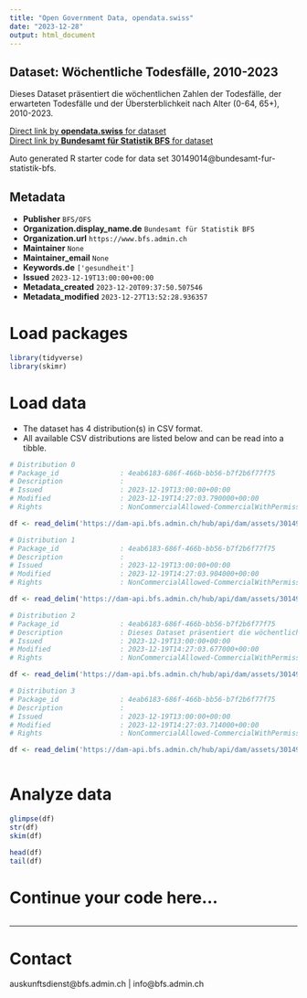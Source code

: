 ```yaml
---
title: "Open Government Data, opendata.swiss"
date: "2023-12-28"
output: html_document
---
```


## Dataset: Wöchentliche Todesfälle, 2010-2023

Dieses Dataset präsentiert die wöchentlichen Zahlen der Todesfälle, der erwarteten Todesfälle und der Übersterblichkeit nach Alter (0-64, 65+), 2010-2023.

[Direct link by **opendata.swiss** for dataset](https://opendata.swiss/de/dataset/wochentliche-todesfalle-2010-2023)<br>
[Direct link by **Bundesamt für Statistik BFS** for dataset](https://www.bfs.admin.ch/asset/de/ts-d-14.03.04.03-wr)

Auto generated R starter code for data set 30149014@bundesamt-fur-statistik-bfs.

## Metadata

- **Publisher** `BFS/OFS`
- **Organization.display_name.de** `Bundesamt für Statistik BFS`
- **Organization.url** `https://www.bfs.admin.ch`
- **Maintainer** `None`
- **Maintainer_email** `None`
- **Keywords.de** `['gesundheit']`
- **Issued** `2023-12-19T13:00:00+00:00`
- **Metadata_created** `2023-12-20T09:37:50.507546`
- **Metadata_modified** `2023-12-27T13:52:28.936357`


# Load packages

```r

library(tidyverse)
library(skimr)

```

# Load data

-   The dataset has 4 distribution(s) in CSV format.
-   All available CSV distributions are listed below and can be read into a tibble.

```r

# Distribution 0
# Package_id               : 4eab6183-686f-466b-bb56-b7f2b6f77f75
# Description              : 
# Issued                   : 2023-12-19T13:00:00+00:00
# Modified                 : 2023-12-19T14:27:03.790000+00:00
# Rights                   : NonCommercialAllowed-CommercialWithPermission-ReferenceRequired

df <- read_delim('https://dam-api.bfs.admin.ch/hub/api/dam/assets/30149041/master')

# Distribution 1
# Package_id               : 4eab6183-686f-466b-bb56-b7f2b6f77f75
# Description              : 
# Issued                   : 2023-12-19T13:00:00+00:00
# Modified                 : 2023-12-19T14:27:03.904000+00:00
# Rights                   : NonCommercialAllowed-CommercialWithPermission-ReferenceRequired

df <- read_delim('https://dam-api.bfs.admin.ch/hub/api/dam/assets/30149026/master')

# Distribution 2
# Package_id               : 4eab6183-686f-466b-bb56-b7f2b6f77f75
# Description              : Dieses Dataset präsentiert die wöchentlichen Zahlen der Todesfälle, der erwarteten Todesfälle und der Übersterblichkeit nach Alter (0-64, 65+), 2010-2023.
# Issued                   : 2023-12-19T13:00:00+00:00
# Modified                 : 2023-12-19T14:27:03.677000+00:00
# Rights                   : NonCommercialAllowed-CommercialWithPermission-ReferenceRequired

df <- read_delim('https://dam-api.bfs.admin.ch/hub/api/dam/assets/30149037/master')

# Distribution 3
# Package_id               : 4eab6183-686f-466b-bb56-b7f2b6f77f75
# Description              : 
# Issued                   : 2023-12-19T13:00:00+00:00
# Modified                 : 2023-12-19T14:27:03.714000+00:00
# Rights                   : NonCommercialAllowed-CommercialWithPermission-ReferenceRequired

df <- read_delim('https://dam-api.bfs.admin.ch/hub/api/dam/assets/30149031/master')



```

# Analyze data

```r

glimpse(df)
str(df)
skim(df)

head(df)
tail(df)

```

# Continue your code here...

```r

```

------------------------------------------------------------------------

# Contact

auskunftsdienst@bfs.admin.ch | info@bfs.admin.ch
